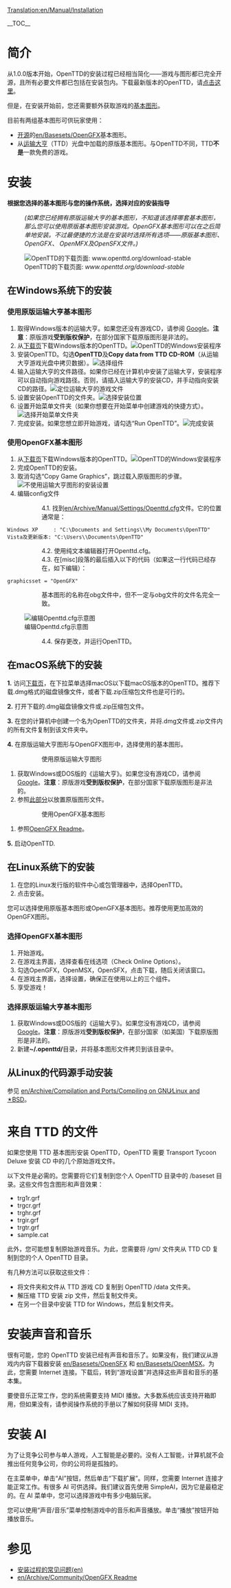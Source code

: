 [[Translation:en/Manual/Installation]]

{{zh/Manual/目录}}
__TOC__

=简介=
从1.0.0版本开始，OpenTTD的安装过程已经相当简化——游戏与图形都已完全开源，且所有必要文件都已包括在安装包内。下载最新版本的OpenTTD，请[http://www.openttd.org/download-stable 点击这里]。

但是，在安装开始前，您还需要额外获取游戏的[[en/Archive/Community/Base graphics|基本图形]]。

目前有两组基本图形可供玩家使用：
* [http://zh.wikipedia.org/wiki/开放源代码 开源]的[[en/Basesets/OpenGFX]]基本图形。
* 从[http://en.wikipedia.org/wiki/Transport_Tycoon 运输大亨]（TTD）光盘中加载的原版基本图形。与OpenTTD不同，TTD'''不是'''一款免费的游戏。

= 安装 =
'''根据您选择的基本图形与您的操作系统，选择对应的安装指导'''
:<p style="font-size: 90%">''(如果您已经拥有原版运输大亨的基本图形，不知道该选择哪套基本图形，那么您可以使用原版基本图形安装游戏。OpenGFX基本图形可以在之后简单地安装。不过最便捷的方法是在安装时选择所有选项——原版基本图形、OpenGFX、 OpenMFX及OpenSFX文件。)''</p>

[[File:en/Manual/Installation 1a.png|frame|center|OpenTTD的下载页面: ''www.openttd.org/download-stable'']]

== 在Windows系统下的安装 ==

=== 使用原版运输大亨基本图形 ===

# 取得Windows版本的运输大亨。如果您还没有游戏CD，请参阅 [http://www.google.com/search?q=transport+tycoon+deluxe Google]。'''注意'''：原版游戏'''受到版权保护'''，在部分国家下载原版图形是非法的。
# 从[http://www.openttd.org/download-stable 下载页]下载Windows版本的OpenTTD。[[File:en/Manual/Installation 1b.png|frame|center|OpenTTD的Windows安装程序]]
# 安装OpenTTD。勾选'''OpenTTD'''及'''Copy data from TTD CD-ROM'''（从运输大亨游戏光盘中拷贝数据）。[[File:en/Manual/Installation 2.png|frame|center|选择组件]]
# 输入运输大亨的文件路径。如果你已经在计算机中安装了运输大亨，安装程序可以自动指向游戏路径。否则，请插入运输大亨的安装CD，并手动指向安装CD的路径。[[File:en/Manual/Installation 3.png|frame|center|定位运输大亨的游戏文件]]
# 设置安装OpenTTD的文件夹。[[File:en/Manual/Installation 4.png|frame|center|选择安装位置]]
# 设置开始菜单文件夹（如果你想要在开始菜单中创建游戏的快捷方式）。[[File:en/Manual/Installation 5.png|frame|center|选择开始菜单文件夹]]
# 完成安装。如果您想立即开始游戏，请勾选“Run OpenTTD”。[[File:en/Manual/Installation 6.png|frame|center|完成安装]]

=== 使用OpenGFX基本图形 ===
# 从[http://www.openttd.org/download-stable 下载页]下载Windows版本的OpenTTD。[[File:en/Manual/Installation 1b.png|frame|center|OpenTTD的Windows安装程序]]
# 完成OpenTTD的安装。
# 取消勾选“Copy Game Graphics”，跳过载入原版图形的步骤。[[File:en/Manual/Installation 2 gfx.png|frame|center|不使用运输大亨图形的安装设置]]
# 编辑config文件
::4.1. 找到[[en/Archive/Manual/Settings/Openttd.cfg]]文件。它的位置通常是：
 Windows XP     : "C:\Documents and Settings\<username>\My Documents\OpenTTD"
 Vista及更新版本: "C:\Users\<username>\Documents\OpenTTD"
::4.2. 使用纯文本编辑器打开Openttd.cfg。
::4.3. 在[misc]段落的最后插入以下的代码（如果这一行代码已经存在，如下编辑）：
 graphicsset = "OpenGFX"
::基本图形的名称在obg文件中，但不一定与obg文件的文件名完全一致。
[[File:en/Manual/Installation 9 grx manual configuration cfg.png|frame|center|编辑Openttd.cfg示意图]]
::4.4. 保存更改，并运行OpenTTD。

== 在macOS系统下的安装 ==

'''1.''' 访问[http://www.openttd.org/download-stable 下载页]，在下拉菜单选择macOS以下载macOS版本的OpenTTD。推荐下载.dmg格式的磁盘镜像文件，或者下载.zip压缩包文件也是可行的。

'''2.''' 打开下载的.dmg磁盘镜像文件或.zip压缩包文件。

'''3.''' 在您的计算机中创建一个名为OpenTTD的文件夹，并将.dmg文件或.zip文件内的所有文件复制到该文件夹中。

'''4.''' 在原版运输大亨图形与OpenGFX图形中，选择使用的基本图形。
:: 使用原版运输大亨图形
# 获取Windows或DOS版的《运输大亨》。如果您没有游戏CD，请参阅[http://www.google.com/search?q=transport+tycoon+deluxe Google]。'''注意'''：原版游戏'''受到版权保护'''，在部分国家下载原版图形是非法的。
# 参照[[#files-from-ttd|此部分]]以放置原版图形文件。
:: 使用OpenGFX基本图形
# 参照[[en/Archive/Community/OpenGFX Readme#manually-installing-opengfx|OpenGFX Readme]]。

'''5.''' 启动OpenTTD.

== 在Linux系统下的安装 ==

# 在您的Linux发行版的软件中心或包管理器中，选择OpenTTD。
# 点击安装。

您可以选择使用原版基本图形或OpenGFX基本图形。推荐使用更加高效的OpenGFX图形。

=== 选择OpenGFX基本图形 ===

# 开始游戏。
# 在游戏主界面，选择查看在线选项（Check Online Options）。
# 勾选OpenGFX，OpenMSX，OpenSFX，点击下载，随后关闭该窗口。
# 在游戏主界面，选择设置，确保正在使用以上的三个组件。
# 享受游戏！

=== 选择原版运输大亨基本图形 ===
# 获取Windows或DOS版的《运输大亨》。如果您没有游戏CD，请参阅[http://www.google.com/search?q=transport+tycoon+deluxe Google]。'''注意'''：原版游戏'''受到版权保护'''，在部分国家（如美国）下载原版图形是非法的。
# 新建'''~/.openttd/'''目录，并将基本图形文件拷贝到该目录中。

== 从Linux的代码源手动安装 ==
参见 [[en/Archive/Compilation and Ports/Compiling on GNU∕Linux and 🟉BSD]]。

= 来自 TTD 的文件 =
如果您使用 TTD 基本图形安装 OpenTTD，OpenTTD 需要 Transport Tycoon Deluxe 安装 CD 中的几个原始游戏文件。

以下文件是必需的。您需要将它们复制到您个人 OpenTTD 目录中的 /baseset 目录。这些文件包含图形和声音效果：
* trg1r.grf
* trgcr.grf
* trghr.grf
* trgir.grf
* trgtr.grf
* sample.cat

此外，您可能想复制原始游戏音乐。为此，您需要将 /gm/ 文件夹从 TTD CD 复制到您的个人 OpenTTD 目录。

有几种方法可以获取这些文件：
* 将文件夹和文件从 TTD 游戏 CD 复制到 OpenTTD /data 文件夹。
* 解压缩 TTD 安装 zip 文件，然后复制文件夹。
* 在另一个目录中安装 TTD for Windows，然后复制文件夹。
= 安装声音和音乐 =
很有可能，您的 OpenTTD 安装已经有声音和音乐了。如果没有，我们建议从游戏内内容下载器安装 [[en/Basesets/OpenSFX]] 和 [[en/Basesets/OpenMSX]]。为此，您需要 Internet 连接。下载后，转到“游戏设置”并选择这些声音和音乐的基本集。

要使音乐正常工作，您的系统需要支持 MIDI 播放。大多数系统应该支持开箱即用，但如果没有，请参阅操作系统的手册以了解如何获得 MIDI 支持。
= 安装 AI =
为了让竞争公司参与单人游戏，人工智能是必要的。没有人工智能，计算机就不会推出任何竞争公司，你的公司将是孤独的。

在主菜单中，单击“AI”按钮，然后单击“下载扩展”。同样，您需要 Internet 连接才能正常工作。有很多 AI 可供选择。我们建议首先使用 SimpleAI，因为它是最稳定的。在 AI 菜单中，您可以选择游戏中有多少电脑玩家。

您可以使用“声音/音乐”菜单控制游戏中的音乐和声音播放。单击“播放”按钮开始播放音乐。
= 参见 =
* [[en/Archive/Manual/Installation FAQ|安装过程的常见问题(en)]] 
* [[en/Archive/Community/OpenGFX Readme]]
